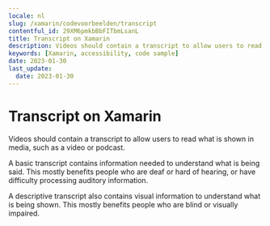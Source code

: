 ```yaml
---
locale: nl
slug: /xamarin/codevoorbeelden/transcript
contentful_id: 29XM6pmkbBbFITbmLsanL
title: Transcript on Xamarin
description: Videos should contain a transcript to allow users to read what is shown in media, such as a video or podcast.
keywords: [Xamarin, accessibility, code sample]
date: 2023-01-30
last_update:
  date: 2023-01-30
---
```


# Transcript on Xamarin

Videos should contain a transcript to allow users to read what is shown in media, such as a video or podcast.

A basic transcript contains information needed to understand what is being said. This mostly benefits people who are deaf or hard of hearing, or have difficulty processing auditory information.

A descriptive transcript also contains visual information to understand what is being shown. This mostly benefits people who are blind or visually impaired.

<CodeSample id="media-transcript" locale="nl" platform="xamarin"/>
